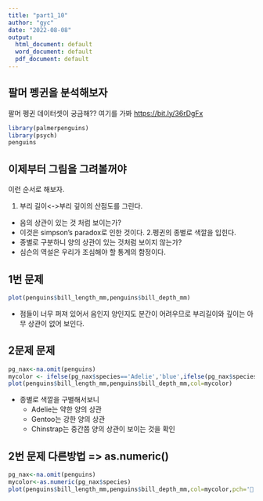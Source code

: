 ```yaml
---
title: "part1_10"
author: "gyc"
date: "2022-08-08"
output:
  html_document: default
  word_document: default
  pdf_document: default
---
```


## 팔머 펭귄을 분석해보자

팔머 펭귄 데이터셋이 궁금해?? 여기를 가봐
<https://bit.ly/36rDgFx>

```r
library(palmerpenguins)
library(psych)
penguins
```

## 이제부터 그림을 그려볼꺼야

이런 순서로 해보자.

1. 부리 길이<->부리 깊이의 산점도를 그린다.
  * 음의 상관이 있는 것 처럼 보이는가?
  * 이것은 simpson's paradox로 인한 것이다.
2.펭귄의 종별로 색깔을 입힌다.
  * 종별로 구분하니 양의 상관이 있는 것처럼 보이지 않는가?
  * 심슨의 역설은 우리가 조심해야 할 통계의 함정이다.
  
## 1번 문제
```r
plot(penguins$bill_length_mm,penguins$bill_depth_mm)
```
- 점들이 너무 퍼져 있어서 음인지 양인지도 분간이 어려우므로 부리길이와 깊이는 아무 상관이 없어 보인다.


## 2문제 문제
```r
pg_nax<-na.omit(penguins)
mycolor <- ifelse(pg_nax$species=='Adelie','blue',ifelse(pg_nax$species=='Gentoo','yellow','green'))
plot(penguins$bill_length_mm,penguins$bill_depth_mm,col=mycolor)
```
- 종별로 색깔을 구별해서보니
  - Adelie는 약한 양의 상관
  - Gentoo는 강한 양의 상관
  - Chinstrap는 중간쯤 양의 상관이 보이는 것을 확인

## 2번 문제 다른방법 => as.numeric()
```r
pg_nax<-na.omit(penguins)
mycolor<-as.numeric(pg_nax$species)
plot(penguins$bill_length_mm,penguins$bill_depth_mm,col=mycolor,pch='🐧')
```
